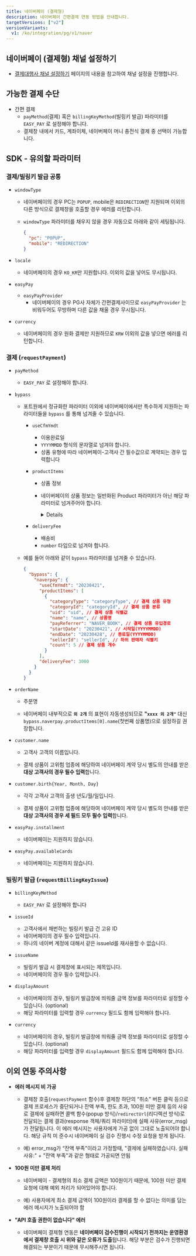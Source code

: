 ```yaml
---
title: 네이버페이 (결제형)
description: 네이버페이 간편결제 연동 방법을 안내합니다.
targetVersions: ["v2"]
versionVariants:
  v1: /ko/integration/pg/v1/naver
---
```



## 네이버페이 (결제형) 채널 설정하기

- [결제대행사 채널 설정하기](/opi/ko/integration/ready/readme#3-결제대행사-채널-설정하기) 페이지의 내용을 참고하여 채널 설정을 진행합니다.

## 가능한 결제 수단

- 간편 결제
  - `payMethod`(결제) 혹은 `billingKeyMethod`(빌링키 발급) 파라미터를 `EASY_PAY` 로 설정해야 합니다.
  - 결제창 내에서 카드, 계좌이체, 네이버페이 머니 충전식 결제 중 선택이 가능합니다.

## SDK - 유의할 파라미터

### 결제/빌링키 발급 공통

- `windowType`

  - 네이버페이의 경우 PC는 `POPUP`, mobile은 `REDIRECTION`만 지원되며 이외의 다른 방식으로 결제창을 호출할 경우 에러를 리턴합니다.

  - `windowType` 파라미터를 채우지 않을 경우 자동으로 아래와 같이 세팅됩니다.

    ```json
    {
      "pc": "POPUP",
      "mobile": "REDIRECTION"
    }
    ```

- `locale`
  - 네이버페이의 경우 `KO_KR`만 지원합니다. 이외의 값을 넣어도 무시됩니다.

- `easyPay`
  - `easyPayProvider`
    - 네이버페이의 경우 PG사 자체가 간편결제사이므로 `easyPayProvider` 는 비워두어도 무방하며 다른 값을 채울 경우 무시됩니다.

- `currency`
  - 네이버페이의 경우 원화 결제만 지원하므로 `KRW` 이외의 값을 넣으면 에러를 리턴합니다.

### 결제 (`requestPayment`)

- `payMethod`
  - `EASY_PAY` 로 설정해야 합니다.

- `bypass`

  - 포트원에서 정규화한 파라미터 이외에 네이버페이에서만 특수하게 지원하는 파라미터들을 `bypass` 를 통해 넘겨줄 수 있습니다.

    - `useCfmYmdt`
      - 이용완료일
      - `YYYYMMDD` 형식의 문자열로 넘겨야 합니다.
      - 상품 유형에 따라 네이버페이-고객사 간 필수값으로 계약되는 경우 입력합니다

    - `productItems`

      - 상품 정보

      - 네이버페이의 상품 정보는 일반화된 Product 파라미터가 아닌 해당 파라미터로 넘겨주어야 합니다.

        <Details>
          <Details.Summary> `productItem`의 배열을 넘겨야 합니다. </Details.Summary>

          <Details.Content>
            `productItem` 은 다음 6개의 속성으로 하나의 상품 정보를 표현하는 객체의 배열입니다.

            - **`categoryType`** (필수) : [공식 매뉴얼](http://developer.pay.naver.com/docs/v2/api#etc-etc_product) 참고
            - **`categoryId`** (필수) : [공식 매뉴얼](http://developer.pay.naver.com/docs/v2/api#etc-etc_product) 참고
            - **`uid`** (필수) : 고객사 내부의 상품 고유 ID를 활용하는 것이 일반적이지만, 네이버페이 가이드 참고가 필요합니다. [공식 매뉴얼](http://developer.pay.naver.com/docs/v2/api#etc-etc_product)
            - **`name`** (필수) : 주문상품의 명칭
            - **`count`** (필수) : 상품 주문 개수
            - `sellerId` (선택) : 고객사가 하위 판매자를 식별하기 위한 고유 ID(영문 대소문자 및 숫자 허용)고객사의 업종이 통신판매중개업에 해당하여 네이버페이 계약 당시 별도의 안내를 받은 대상 고객사만 필수 입력합니다.비대상 고객사은 입력하지 않습니다.
            - `payReferrer` (선택) : 네이버 플랫폼의 타 서비스와 제휴계약 후 유입분석을 진행하는 경우에만 입력 [공식 매뉴얼](http://developer.pay.naver.com/docs/v2/api#etc-etc_product_ref)
            - `startDate` (선택) : 시작일(YYYYMMDD)
            - `endDate` (선택) : 종료일(YYYYMMDD)
          </Details.Content>
        </Details>

    - `deliveryFee`
      - 배송비
      - `number` 타입으로 넘겨야 합니다.

  - 예를 들어 아래와 같이 `bypass` 파라미터를 넘겨줄 수 있습니다.

    ```json
    {
      "bypass": {
        "naverpay": {
          "useCfmYmdt": "20230421",
          "productItems": [
            {
              "categoryType": "categoryType", // 결제 상품 유형
              "categoryId": "categoryId", // 결제 상품 분류
              "uid": "uid", // 결제 상품 식별값
              "name": "name", // 상품명
              "payReferrer": "NAVER_BOOK", // 결제 상품 유입경로
              "startDate": "20230421", // 시작일(YYYYMMDD)
              "endDate": "20230428", // 종료일(YYYYMMDD)
              "sellerId": "sellerId", // 하위 판매자 식별키
              "count": 5 // 결제 상품 개수
            }
          ],
          "deliveryFee": 3000
        }
      }
    }
    ```

- `orderName`

  - 주문명

  - 네이버페이 내부적으로 **`외 2개`** 의 표현이 자동생성되므로 **"`xxxx 외 2개"`** 대신
    `bypass.naverpay.productItems[0].name`(첫번째 상품명)으로 설정하길 권장합니다.

- `customer.name`

  - 고객사 고객의 이름입니다.

  - 결제 상품이 고위험 업종에 해당하여 네이버페이 계약 당시 별도의 안내를 받은 **대상 고객사의 경우
    필수 입력**합니다.

- `customer.birth{Year, Month, Day}`

  - 각각 고객사 고객의 출생 년도/월/일입니다.

  - 결제 상품이 고위험 업종에 해당하여 네이버페이 계약 당시 별도의 안내를 받은 **대상 고객사의 경우
    세 필드 모두 필수 입력**합니다.

- `easyPay.installment`
  - 네이버페이는 지원하지 않습니다.

- `easyPay.availableCards`
  - 네이버페이는 지원하지 않습니다.

### 빌링키 발급 (`requestBillingKeyIssue`)

- `billingKeyMethod`
  - `EASY_PAY` 로 설정해야 합니다

- `issueId`
  - 고객사에서 채번하는 빌링키 발급 건 고유 ID
  - 네이버페이의 경우 필수 입력입니다.
  - 하나의 네이버 계정에 대해서 같은 issueId를 재사용할 수 없습니다.

- `issueName`
  - 빌링키 발급 시 결제창에 표시되는 제목입니다.
  - 네이버페이의 경우 필수 입력입니다.

- `displayAmount`
  - 네이버페이의 경우, 빌링키 발급창에 띄워줄 금액 정보를 파라미터로 설정할 수 있습니다. (optional)
  - 해당 파라미터를 입력할 경우 `currency` 필드도 함께 입력해야 합니다.

- `currency`
  - 네이버페이의 경우, 빌링키 발급창에 띄워줄 금액 정보를 파라미터로 설정할 수 있습니다. (optional)
  - 해당 파라미터를 입력할 경우 `displayAmount` 필드도 함께 입력해야 합니다.

## 이외 연동 주의사항

- **에러 메시지 비 가공**
  - 결제창 호출(`requestPayment` 함수)후 결제창 하단의 “취소" 버튼 클릭 등으로 결제 프로세스가
    중단되거나 잔액 부족, 한도 초과, 100원 미만 결제 등의 사유로 결제에 실패하면 콜백 함수(popup
    방식)/`redirectUrl`(리디렉션 방식)로 전달되는 결제 결과(response 객체/쿼리 파라미터)에 실패
    사유(error\_msg)가 전달됩니다. 이 에러 메시지는 사용자에게 가공 없이 그대로 노출되어야 합니다.
    해당 규칙 미 준수시 네이버페이 실 검수 진행시 수정 요청을 받게 됩니다.

  - 예) error\_msg가 “잔액 부족"이라고 가정할때, "결제에 실패하였습니다. 실패 사유:" + "잔액 부족"과
    같은 형태로 가공되면 안됨

- **100원 미만 결제 처리**
  - 네이버페이 - 결제형의 최소 결제 금액은 100원이기 때문에, 100원 미만 결제 요청에 대해 예외 처리가
    되어있어야 합니다.

  - 예) 사용자에게 최소 결제 금액이 100원이라 결제를 할 수 없다는 의미를 담는 에러 메시지가
    노출되어야 함

- **"API 호출 권한이 없습니다" 에러**
  - 네이버페이 결제형 연동은 **네이버페이 검수진행이 시작되기 전까지는 운영환경에서 결제창 호출 시
    위와 같은 오류가 도출**됩니다. 해당 부분은 검수가 진행되면 해결되는 부분이기 때문에 무시해주시면
    됩니다.

